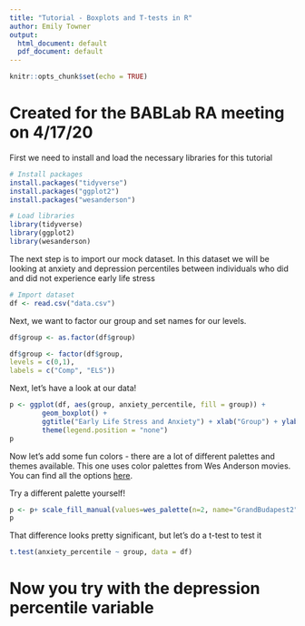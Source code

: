 ```yaml
---
title: "Tutorial - Boxplots and T-tests in R"
author: Emily Towner
output:
  html_document: default
  pdf_document: default
---
```


```r
knitr::opts_chunk$set(echo = TRUE)
```

# Created for the BABLab RA meeting on 4/17/20

First we need to install and load the necessary libraries for this tutorial

```r
# Install packages
install.packages("tidyverse")
install.packages("ggplot2")
install.packages("wesanderson")
```

```r
# Load libraries
library(tidyverse)
library(ggplot2)
library(wesanderson)
```

The next step is to import our mock dataset. In this dataset we will be looking at anxiety and depression percentiles between individuals who did and did not experience early life stress
```r
# Import dataset
df <- read.csv("data.csv")
```

Next, we want to factor our group and set names for our levels.
```r
df$group <- as.factor(df$group)

df$group <- factor(df$group,
levels = c(0,1),
labels = c("Comp", "ELS"))
```

Next, let's have a look at our data!
```r
p <- ggplot(df, aes(group, anxiety_percentile, fill = group)) +
        geom_boxplot() + 
        ggtitle("Early Life Stress and Anxiety") + xlab("Group") + ylab("Anxiety Percentile") +
        theme(legend.position = "none")
p
```

Now let's add some fun colors - there are a lot of different palettes and themes available. This one uses color palettes from Wes Anderson movies. You can find all the options [here](https://github.com/karthik/wesanderson). 

Try a different palette yourself!

```r
p <- p+ scale_fill_manual(values=wes_palette(n=2, name="GrandBudapest2"))
p
```

That difference looks pretty significant, but let's do a t-test to test it

```r
t.test(anxiety_percentile ~ group, data = df)
```

# Now you try with the depression percentile variable